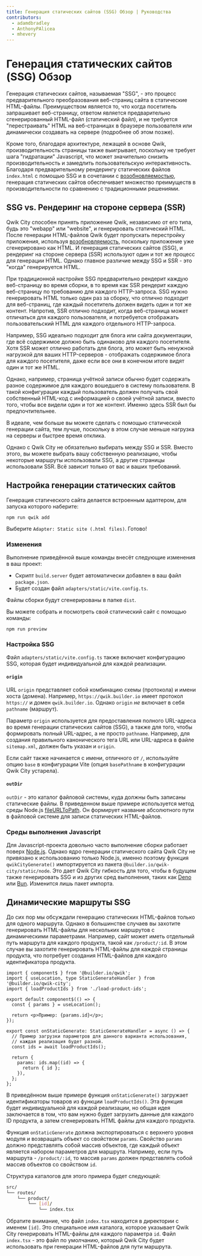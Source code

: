 ```yaml
---
title: Генерация статических сайтов (SSG) Обзор | Руководства
contributors:
  - adamdbradley
  - AnthonyPAlicea
  - mhevery
---
```


# Генерация статических сайтов (SSG) Обзор

Генерация статических сайтов, называемая "SSG", - это процесс предварительного преобразования веб-страниц сайта в статические HTML-файлы. Преимуществом является то, что когда посетитель запрашивает веб-страницу, ответом является предварительно сгенерированный HTML-файл (статический файл), и не требуется "перестраивать" HTML на веб-страницах в браузере пользователя или динамически создавать на сервере (подробнее об этом позже).

Кроме того, благодаря архитектуре, лежащей в основе Qwik, производительность страницы также выигрывает, поскольку не требует шага "гидратации" Javascript, что может значительно снизить производительность и замедлить пользовательскую интерактивность. Благодаря предварительному рендерингу статических файлов `index.html` с помощью SSG и в сочетании с [возобновляемостью](../../../(qwik)/concepts/resumable/index.mdx), генерация статических сайтов обеспечивает множество преимуществ в производительности по сравнению с традиционными решениями.

## SSG vs. Рендеринг на стороне сервера (SSR)

Qwik City способен принять приложение Qwik, независимо от его типа, будь это "webapp" или "website", и генерировать статический HTML. После генерации HTML-файлов Qwik будет пропускать перестройку приложения, используя [возобновляемость](../../../(qwik)/concepts/resumable/index.mdx), поскольку приложение уже сгенерировано как HTML. И генерация статических сайтов (SSG), и рендеринг на стороне сервера (SSR) используют один и тот же процесс для генерации HTML. Однако главное различие между SSG и SSR - это "когда" генерируется HTML.

При традиционной настройке SSG предварительно рендерит каждую веб-страницу во время сборки, в то время как SSR рендерит каждую веб-страницу по требованию для каждого HTTP-запроса. SSG нужно генерировать HTML только один раз за сборку, что отлично подходит для веб-страниц, где каждый посетитель должен видеть один и тот же контент. Напротив, SSR отлично подходит, когда веб-страница может отличаться для каждого пользователя, и потребуется отображать пользовательский HTML для каждого отдельного HTTP-запроса.

Например, SSG идеально подходит для блога или сайта документации, где всё содержимое должно быть одинаково для каждого посетителя. Хотя SSR может отлично работать для блога, это может быть ненужной нагрузкой для ваших HTTP-серверов - отображать содержимое блога для каждого посетителя, даже если все они в конечном итоге видят один и тот же HTML.

Однако, например, страница учётной записи обычно будет содержать разное содержимое для каждого вошедшего в систему пользователя. В такой конфигурации каждый пользователь должен получать свой собственный HTML-код с информацией о своей учётной записи, вместо того, чтобы все видели один и тот же контент. Именно здесь SSR был бы предпочтительнее.

В идеале, чем больше вы можете сделать с помощью статической генерации сайта, тем лучше, поскольку в этом случае меньше нагрузка на серверы и быстрее время отклика.

Однако с Qwik City не обязательно выбирать между SSG и SSR. Вместо этого, вы можете выбрать вашу собственную реализацию, чтобы некоторые маршруты использовали SSG, а другие страницы использовали SSR. Всё зависит только от вас и ваших требований.

## Настройка генерации статических сайтов

Генерация статического сайта делается встроенным адаптером, для запуска которого наберите:

```shell
npm run qwik add
```

Выберите `Adapter: Static site (.html files)`. Готово!

### Изменения

Выполнение приведённой выше команды внесёт следующие изменения в ваш проект:

- Скрипт `build.server` будет автоматически добавлен в ваш файл `package.json`.
- Будет создан файл `adapters/static/vite.config.ts`.

Файлы сборки будут сгенерированы в папке `dist`.

Вы можете собрать и посмотреть свой статический сайт с помощью команды:

```shell
npm run preview
```

### Настройка SSG

Файл `adapters/static/vite.config.ts` также включает конфигурацию SSG, которая будет индивидуальной для каждой реализации.

#### `origin`

URL `origin` представляет собой комбинацию схемы (протокола) и имени хоста (домена). Например, `https://qwik.builder.io` имеет протокол `https://` и домен `qwik.builder.io`. Однако `origin` _не_ включает в себя `pathname` (маршрут).

Параметр `origin` используется для предоставления полного URL-адреса во время генерации статических сайтов (SSG), а также для того, чтобы формировать полный URL-адрес, а не просто `pathname`. Например, для создания правильного канонического тега URL или URL-адреса в файле `sitemap.xml`, должен быть указан и `origin`.

Если сайт также начинается с имени, отличного от `/`, используйте опцию `base` в конфигурации Vite (опция `basePathname` в конфигурации Qwik City устарела).

#### `outDir`

`outDir` - это каталог файловой системы, куда должны быть записаны статические файлы. В приведенном выше примере используется метод среды Node.js [fileURLToPath](https://nodejs.org/api/url.html#urlfileurltopathurl). Он формирует название абсолютного пути в файловой системе для записи статических HTML-файлов.

### Среды выполнения Javascript

Для Javascript-проекта довольно часто выполнение сборки работает поверх [Node.js](https://nodejs.org/en/docs/). Однако ядро генерации статического сайта Qwik City не привязано к использованию только Node.js, именно поэтому функция `qwikCityGenerate()` импортируется из пакета `@builder.io/qwik-city/static/node`. Это дает Qwik City гибкость для того, чтобы в будущем также генерировать SSG и из других сред выполнения, таких как [Deno](https://deno.land/) или [Bun](https://bun.sh/). Изменится лишь пакет импорта.

## Динамические маршруты SSG

До сих пор мы обсуждали генерацию статических HTML-файлов только для одного маршрута. Однако в большинстве случаев вы захотите генерировать HTML-файлы для нескольких маршрутов с динамическими параметрами. Например, сайт может иметь отдельный путь маршрута для каждого продукта, такой как `/product/:id`. В этом случае вы захотите генерировать HTML-файлы для каждой страницы продукта, что потребует создания HTML-файлов для каждого идентификатора продукта.

```tsx
import { component$ } from '@builder.io/qwik';
import { useLocation, type StaticGenerateHandler } from '@builder.io/qwik-city';
import { loadProductIds } from './load-product-ids';

export default component$(() => {
  const { params } = useLocation();

  return <p>Пример: {params.id}</p>;
});

export const onStaticGenerate: StaticGenerateHandler = async () => {
  // Пример загрузки параметров для данного варианта использования,
  // каждая реализация будет разной.
  const ids = await loadProductIds();

  return {
    params: ids.map((id) => {
      return { id };
    }),
  };
};
```

В приведённом выше примере функция `onStaticGenerate()` загружает идентификаторы товаров из функции `loadProductIds()`. Эта функция будет индивидуальной для каждой реализации, но общая идея заключается в том, что вам нужно будет загрузить данные для каждого ID продукта, а затем сгенерировать HTML файлы для каждого продукта.

Функция `onStaticGenerate` должна экспортироваться с верхнего уровня модуля и возвращать объект со свойством `params`. Свойство `params` должно представлять собой массив объектов, где каждый объект является набором параметров для маршрута. Например, если путь маршрута - `/product/:id`, то массив `params` должен представлять собой массив объектов со свойством `id`.

Структура каталогов для этого примера будет следующей:

```bash
src/
└── routes/
    └── product/
        └── [id]/
            └── index.tsx
```

Обратите внимание, что файл `index.tsx` находится в директории с именем `[id]`. Это специальное имя каталога, которое указывает Qwik City генерировать HTML-файлы для каждого параметра `id`. Файл `index.tsx` - это файл по умолчанию, который Qwik City будет использовать при генерации HTML-файлов для пути маршрута.
